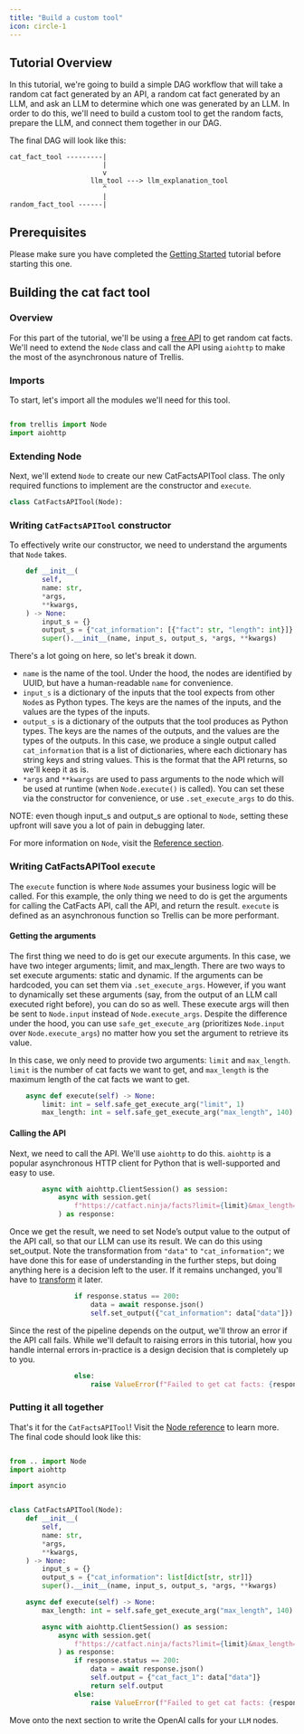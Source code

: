 ```yaml
---
title: "Build a custom tool"
icon: circle-1
---
```


## Tutorial Overview

In this tutorial, we're going to build a simple DAG workflow that will take a random cat fact generated by an API, a random cat fact generated by an LLM, and ask an LLM to determine which one was generated by an LLM.
In order to do this, we'll need to build a custom tool to get the random facts, prepare the LLM, and connect them together in our DAG.

The final DAG will look like this:

```
cat_fact_tool ---------|
                       |
                       v
                    llm_tool ---> llm_explanation_tool
                       ^
                       |
random_fact_tool ------|
```

## Prerequisites

Please make sure you have completed the [Getting Started](../getting-started) tutorial before starting this one.

## Building the cat fact tool

### Overview

For this part of the tutorial, we'll be using a [free API](https://catfact.ninja) to get random cat facts.
We'll need to extend the `Node` class and call the API using `aiohttp` to make the most of the asynchronous nature of Trellis.

### Imports

To start, let's import all the modules we'll need for this tool.

```python cat_fact_tool.py

from trellis import Node
import aiohttp
```

### Extending Node

Next, we'll extend `Node` to create our new CatFactsAPITool class. The only required functions to implement are the constructor and `execute`.

```python cat_fact_tool.py
class CatFactsAPITool(Node):
```

### Writing `CatFactsAPITool` constructor

To effectively write our constructor, we need to understand the arguments that `Node` takes.

```python cat_fact_tool.py
    def __init__(
        self,
        name: str,
        *args,
        **kwargs,
    ) -> None:
        input_s = {}
        output_s = {"cat_information": [{"fact": str, "length": int}]}
        super().__init__(name, input_s, output_s, *args, **kwargs)
```

There's a lot going on here, so let's break it down.

- `name` is the name of the tool. Under the hood, the nodes are identified by UUID, but have a human-readable `name` for convenience.
- `input_s` is a dictionary of the inputs that the tool expects from other `Node`s as Python types. The keys are the names of the inputs, and the values are the types of the inputs.
- `output_s` is a dictionary of the outputs that the tool produces as Python types. The keys are the names of the outputs, and the values are the types of the outputs.
  In this case, we produce a single output called `cat_information` that is a list of dictionaries, where each dictionary has string keys and string values. This is the format that the API returns, so we'll keep it as is.
- `*args` and `**kwargs` are used to pass arguments to the node which will be used at runtime (when `Node.execute()` is called). You can set these via the constructor for convenience, or use `.set_execute_args` to do this.

NOTE: even though input_s and output_s are optional to `Node`, setting these upfront will save you a lot of pain in debugging later.

For more information on `Node`, visit the [Reference section](../../reference/node).

### Writing CatFactsAPITool `execute`

The `execute` function is where `Node` assumes your business logic will be called. For this example, the only thing
we need to do is get the arguments for calling the CatFacts API, call the API, and return the result. `execute` is
defined as an asynchronous function so Trellis can be more performant.

#### Getting the arguments

The first thing we need to do is get our execute arguments. In this case, we have two integer arguments; limit, and max_length. There are two ways to set execute arguments: static and dynamic. If the arguments can be hardcoded, you can set them via `.set_execute_args`. However, if you want to dynamically set these arguments (say, from the output of an LLM call executed right before), you can do so as well. These execute args will then be sent to `Node.input` instead of `Node.execute_args`. Despite the difference under the hood, you can use `safe_get_execute_arg` (prioritizes `Node.input` over `Node.execute_args`) no matter how you set the argument to retrieve its value.

In this case, we only need to provide two arguments: `limit` and `max_length`. `limit` is the number of cat facts we want to get, and `max_length` is the maximum length of the cat facts we want to get.

```python cat_fact_tool.py
    async def execute(self) -> None:
        limit: int = self.safe_get_execute_arg("limit", 1)
        max_length: int = self.safe_get_execute_arg("max_length", 140)
```

#### Calling the API

Next, we need to call the API. We'll use `aiohttp` to do this. `aiohttp` is a popular asynchronous HTTP client for Python that is well-supported and easy to use.

```python cat_fact_tool.py
        async with aiohttp.ClientSession() as session:
            async with session.get(
                f"https://catfact.ninja/facts?limit={limit}&max_length={max_length}"
            ) as response:
```

Once we get the result, we need to set Node’s output value to the output of the API call, so that our LLM can use its result. We can do this using set_output. Note the transformation from `"data"` to `"cat_information"`; we have done this for ease of understanding in the further steps, but doing anything here is a decision left to the user. If it remains unchanged, you'll have to [transform](../reference/dag#add-edge) it later.

```python cat_fact_tool.py
                if response.status == 200:
                    data = await response.json()
                    self.set_output({"cat_information": data["data"]})
```

Since the rest of the pipeline depends on the output, we'll throw an error if the API call fails. While we'll default to raising errors in this tutorial,
how you handle internal errors in-practice is a design decision that is completely up to you.

```python cat_fact_tool.py
                else:
                    raise ValueError(f"Failed to get cat facts: {response}")
```

### Putting it all together

That's it for the `CatFactsAPITool`! Visit the [Node reference](../reference/node) to learn more. The final code should look like this:

```python cat_fact_tool.py

from .. import Node
import aiohttp

import asyncio


class CatFactsAPITool(Node):
    def __init__(
        self,
        name: str,
        *args,
        **kwargs,
    ) -> None:
        input_s = {}
        output_s = {"cat_information": list[dict[str, str]]}
        super().__init__(name, input_s, output_s, *args, **kwargs)

    async def execute(self) -> None:
        max_length: int = self.safe_get_execute_arg("max_length", 140)

        async with aiohttp.ClientSession() as session:
            async with session.get(
                f"https://catfact.ninja/facts?limit={limit}&max_length={max_length}"
            ) as response:
                if response.status == 200:
                    data = await response.json()
                    self.output = {"cat_fact_1": data["data"]}
                    return self.output
                else:
                    raise ValueError(f"Failed to get cat facts: {response}")
```

Move onto the next section to write the OpenAI calls for your `LLM` nodes.
